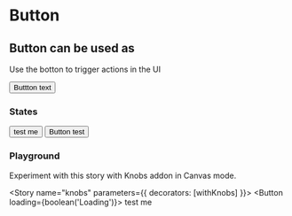 

<Meta title="Components|Button" component={Button} />

# Button

## Button can be used as

Use the botton to trigger actions in the UI

<Story name="Default">
  <Button>
    Buttton text
  </Button>
</Story>

### States

<Story name="states">
  <div>
    <Button loading={false}>test me</Button>
    <Button loading={true}>Button test</Button>
  </div>

</Story>

### Playground

Experiment with this story with Knobs addon in Canvas mode.

<Story name="knobs" parameters={{ decorators: [withKnobs] }}>
  <Button loading={boolean('Loading')}>
    test me
  </Button>
</Story>
